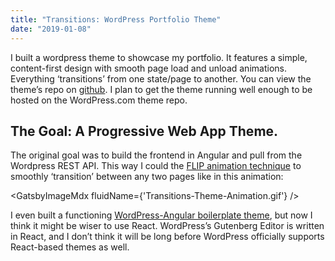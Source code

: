```yaml
---
title: "Transitions: WordPress Portfolio Theme"
date: "2019-01-08"
---
```



I built a wordpress theme to showcase my portfolio. It features a simple, content-first design with smooth page load and unload animations. Everything ‘transitions’ from one state/page to another. You can view the theme’s repo on [github](https://github.com/arniebradfo/Transitions). I plan to get the theme running well enough to be hosted on the WordPress.com theme repo.

## The Goal: A Progressive Web App Theme.

The original goal was to build the frontend in Angular and pull from the Wordpress REST API. This way I could the [FLIP animation technique](https://aerotwist.com/blog/flip-your-animations/) to smoothly ‘transition’ between any two pages like in this animation:

<GatsbyImageMdx fluidName={'Transitions-Theme-Animation.gif'} />

I even built a functioning [WordPress-Angular boilerplate theme](https://github.com/arniebradfo/ng-wp-theme), but now I think it might be wiser to use React. WordPress’s Gutenberg Editor is written in React, and I don’t think it will be long before WordPress officially supports React-based themes as well.
